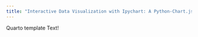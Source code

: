 ```yaml
---
title: "Interactive Data Visualization with Ipychart: A Python-Chart.js Bridge"
---
```


Quarto template Text!
